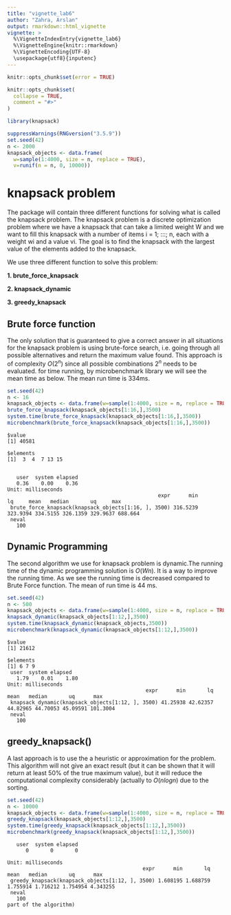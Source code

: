 ```yaml
---
title: "vignette_lab6"
author: "Zahra, Arslan"
output: rmarkdown::html_vignette
vignette: >
  %\VignetteIndexEntry{vignette_lab6}
  %\VignetteEngine{knitr::rmarkdown}
  %\VignetteEncoding{UTF-8}
  \usepackage{utf8}{inputenc}
---
```


```r
knitr::opts_chunk$set(error = TRUE)

knitr::opts_chunk$set(
  collapse = TRUE,
  comment = "#>"
)
```

```r
library(knapsack)
```


```r
suppressWarnings(RNGversion("3.5.9"))
set.seed(42)
n <- 2000
knapsack_objects <- data.frame(
  w=sample(1:4000, size = n, replace = TRUE),
  v=runif(n = n, 0, 10000))
```
#  knapsack problem 


The package will contain three different functions for solving what is called the knapsack problem.
The knapsack problem is a discrete optimization problem where we have a knapsack that can take a
limited weight W and we want to fill this knapsack with a number of items i = 1; :::; n, each with a
weight wi and a value vi. The goal is to find the knapsack with the largest value of the elements added
to the knapsack.

We use three different function to solve this problem:
<p>
**1. brute_force_knapsack**

**2. knapsack_dynamic**

**3. greedy_knapsack**

## Brute force function

The only solution that is guaranteed to give a correct answer in all situations for the knapsack problem
is using brute-force search, i.e. going through all possible alternatives and return the maximum value
found. This approach is of complexity $O(2^n)$ since all possible combinations $2^n$ needs to be evaluated.
for time running, by microbenchmark library we will see the mean time as below. The mean run time is 334ms.

```r
set.seed(42)
n <- 16
knapsack_objects <- data.frame(w=sample(1:4000, size = n, replace = TRUE),v=runif(n = n, 0, 10000))
brute_force_knapsack(knapsack_objects[1:16,],3500)
system.time(brute_force_knapsack(knapsack_objects[1:16,],3500))
microbenchmark(brute_force_knapsack(knapsack_objects[1:16,],3500))
```

```
$value
[1] 40581

$elements
[1]  3  4  7 13 15


   user  system elapsed 
   0.36    0.00    0.36 
Unit: milliseconds
                                                 expr      min       lq     mean   median       uq     max
 brute_force_knapsack(knapsack_objects[1:16, ], 3500) 316.5239 323.9394 334.5155 326.1359 329.9637 688.664
 neval
   100
```   
## Dynamic Programming
<p> The second algorithm we use for knapsack problem is dynamic.The running time of the dynamic programming solution is $O(Wn)$. It is a way to improve the running time. As we see the running time is decreased compared to Brute Force function. The mean of run time is 44 ms.
```r
set.seed(42)
n <- 500
knapsack_objects <- data.frame(w=sample(1:4000, size = n, replace = TRUE),v=runif(n = n, 0, 10000))
knapsack_dynamic(knapsack_objects[1:12,],3500)
system.time(knapsack_dynamic(knapsack_objects,3500))
microbenchmark(knapsack_dynamic(knapsack_objects[1:12,],3500))
```
```
$value
[1] 21612

$elements
[1] 6 7 9
 user  system elapsed 
   1.79    0.01    1.80 
Unit: milliseconds
                                             expr      min       lq     mean   median       uq      max
 knapsack_dynamic(knapsack_objects[1:12, ], 3500) 41.25938 42.62357 44.82965 44.70053 45.09591 101.3004
 neval
   100
```
##  greedy_knapsack()
<p> A last approach is to use the a heuristic or approximation for the problem. This algorithm will not
give an exact result (but it can be shown that it will return at least 50% of the true maximum value),
but it will reduce the computational complexity considerably (actually to $O(n log n)$ due to the sorting.
```r
set.seed(42)
n <- 10000
knapsack_objects <- data.frame(w=sample(1:4000, size = n, replace = TRUE),v=runif(n = n, 0, 10000))
greedy_knapsack(knapsack_objects[1:12,],3500)
system.time(greedy_knapsack(knapsack_objects[1:12,],3500))
microbenchmark(greedy_knapsack(knapsack_objects[1:12,],3500))
```


```
   user  system elapsed 
      0       0       0 

Unit: milliseconds
                                            expr      min       lq     mean   median       uq      max
 greedy_knapsack(knapsack_objects[1:12, ], 3500) 1.608195 1.688759 1.755914 1.716212 1.754954 4.343255
 neval
   100
part of the algorithm)
```